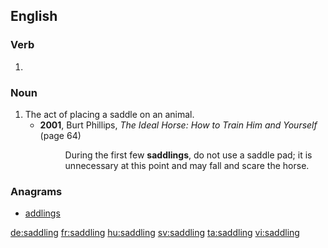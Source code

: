 ==English==

===Verb===
{{head|en}}

# {{present participle of|saddle}}

===Noun===
{{en-noun}}

# The act of placing a saddle on an animal.
#* '''2001''', Burt Phillips, ''The Ideal Horse: How to Train Him and Yourself'' (page 64)
#*: During the first few '''saddlings''', do not use a saddle pad; it is unnecessary at this point and may fall and scare the horse.

===Anagrams===
* [[addlings#English|addlings]]

[[de:saddling]]
[[fr:saddling]]
[[hu:saddling]]
[[sv:saddling]]
[[ta:saddling]]
[[vi:saddling]]